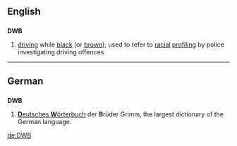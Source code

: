 ==English==

==={{initialism-old|en}}===
'''DWB'''

# [[driving]] while [[black]] (or [[brown]]); used to refer to [[racial]] [[profiling]] by police investigating driving offences

----

==German==
{{wikipedia|lang=de}}

==={{initialism-old|de}}===
'''DWB'''

# [[Deutsches Wörterbuch|'''D'''eutsches '''W'''örterbuch]] der '''B'''rüder Grimm, the largest dictionary of the German language.

[[de:DWB]]